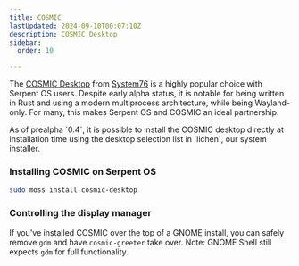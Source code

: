 ```yaml
---
title: COSMIC
lastUpdated: 2024-09-10T00:07:10Z
description: COSMIC Desktop
sidebar:
  order: 10

---
```



The [COSMIC Desktop](https://system76.com/cosmic) from [System76](https://system76.org) is a highly popular
choice with Serpent OS users. Despite early alpha status, it is notable for being written in Rust and using
a modern multiprocess architecture, while being Wayland-only. For many, this makes Serpent OS and COSMIC an
ideal partnership.

<Aside type="tip">
As of prealpha `0.4`, it is possible to install the COSMIC desktop directly at installation time using the
desktop selection list in `lichen`, our system installer.
</Aside>

### Installing COSMIC on Serpent OS

```bash
sudo moss install cosmic-desktop
```

### Controlling the display manager

If you've installed COSMIC over the top of a GNOME install, you can safely remove `gdm` and have
`cosmic-greeter` take over. Note: GNOME Shell still expects `gdm` for full functionality.
